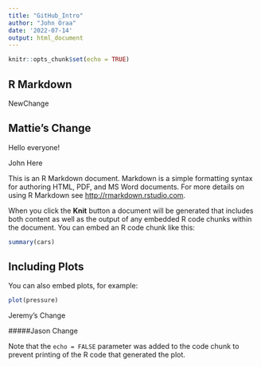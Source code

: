 ```yaml
---
title: "GitHub_Intro"
author: "John Oraa"
date: '2022-07-14'
output: html_document
---
```


```r
knitr::opts_chunk$set(echo = TRUE)
```

## R Markdown

NewChange

## Mattie's Change

Hello everyone!

John Here

This is an R Markdown document. Markdown is a simple formatting syntax for authoring HTML, PDF, and MS Word documents. For more details on using R Markdown see <http://rmarkdown.rstudio.com>.

When you click the **Knit** button a document will be generated that includes both content as well as the output of any embedded R code chunks within the document. You can embed an R code chunk like this:

```r
summary(cars)
```

## Including Plots

You can also embed plots, for example:

```r
plot(pressure)
```

Jeremy's Change



#####Jason Change

Note that the `echo = FALSE` parameter was added to the code chunk to prevent printing of the R code that generated the plot.
